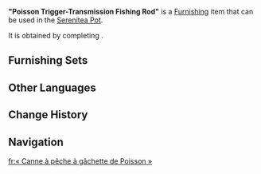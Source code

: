 {{Furnishing Infobox
|id             = 373437
|image          = Item "Poisson Trigger-Transmission Fishing Rod".png
|category       = Landscape
|subcategory    = Large Object
|quality        = 4
|adeptal_energy = 90
|load           = 65
|reduced_load   = 47
|description    = A fully automatic fishing rod designed by combining the rich fishing experience available in Poisson and complex clockwork technology. Despite its enormous size, once properly assembled, even complete beginners can easily catch large fish using it. Of course, this doesn't mean that this tool is suitable for everyone, as this fishing rod has a complex clockwork mechanism that requires meticulous and thorough maintenance. Otherwise, malfunctions such as reel failure or hook detachment may occur frequently.<br>Considering the high costs and difficulty of learning the necessary maintenance skills, learning traditional fishing techniques with a relaxed mindset might be a viable alternative to using this device.
|blueprint      = 
}}
'''"Poisson Trigger-Transmission Fishing Rod"''' is a [[Furnishing]] item that can be used in the [[Serenitea Pot]].

It is obtained by completing {{Quest|Lost and Inherited}}.

==Furnishing Sets==
{{Craft Usage|type=Furnishing Set}}

==Other Languages==
{{Other Languages
|en      = "Poisson Trigger-Transmission Fishing Rod"
|zhs     = 「白淞镇触发式传动鱼竿」
|zhs_rm  = 
|zht     = 「白淞鎮觸發式傳動魚竿」
|zht_rm  = 
|zh_tl   = 
|ja      = 「ポワソン製トリガー式伝動釣り竿」
|ja_rm   = "Powason-sei Torigaa-shiki Dendou Tsurizao"
|ja_tl   = 
|ko      = 「푸아송 마을 자동 낚싯대」
|ko_rm   = 
|ko_tl   = 
|es      = Caña de pescar automática de Poisson
|es_tl   = Poisson Automatic Fishing Rod
|fr      = « Canne à pêche à gâchette de Poisson »
|fr_tl   = "Poisson Trigger-Transmission Fishing Rod"
|ru      = «Пуассонская удочка со спусковым механизмом»
|ru_tl   = 
|th      = "เบ็ดตกปลาแบบหมุนส่งกำลังของเมือง Poisson"
|th_rm   = 
|th_tl   = 
|vi      = Cần Câu Tự Động Của Thị Trấn Poisson
|vi_tl   = 
|de      = „Poisson-Auslöseantrieb-Angelrute“
|de_tl   = "Poisson Trigger-Drive Fishing Rod"
|id      = "Joran Pancing Transmisi Pemicu Poisson"
|id_tl   = "Poisson Trigger-Transmission Fishing Rod"
|pt      = "Vara de Pesca de Transmissão Ativa de Poisson"
|pt_tl   = 
|tr      = "Poisson Tetik Aktarmalı Olta"
|tr_tl   = 
|it      = Canna da pesca di Poisson con trasmissione ad attivatore
|it_tl   = Poisson Fishing Rod with Trigger Transmission
}}

==Change History==
{{Change History|4.3}}

==Navigation==
{{Furnishing Navbox|exterior}}

[[fr:« Canne à pêche à gâchette de Poisson »]]